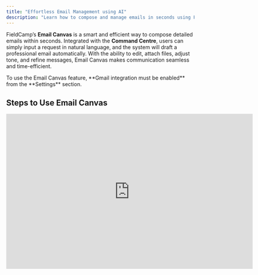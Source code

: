 ```yaml
---
title: "Effortless Email Management using AI"
description: "Learn how to compose and manage emails in seconds using FieldCamp’s Email Canvas."
---
```


FieldCamp’s **Email Canvas** is a smart and efficient way to compose detailed emails within seconds. Integrated with the **Command Centre**, users can simply input a request in natural language, and the system will draft a professional email automatically. With the ability to edit, attach files, adjust tone, and refine messages, Email Canvas makes communication seamless and time-efficient.

<Info>
  To use the Email Canvas feature, **Gmail integration must be enabled** from the **Settings** section.
</Info>

## Steps to Use Email Canvas

<iframe width="660" height="415" src="https://www.youtube.com/embed/fAUZqSmtVsM?si=-prnl_TeOs2IJQ1m" title="YouTube video player" frameborder="0" allow="accelerometer; autoplay; clipboard-write; encrypted-media; gyroscope; picture-in-picture; web-share" referrerpolicy="strict-origin-when-cross-origin" allowfullscreen />

### 1. Initiate an Email

* Open the **Command Centre** and type a request such as:

  * *“Can you write an email to John thanking him for his business?”*

  * *“Send a follow-up email to Lisa about tomorrow’s meeting.”*

* The system will automatically draft a structured email based on the request.

### 2. Review & Edit the Email

* The **Email Canvas** will open, displaying the draft.

* You can:

  * Edit the subject and body of the email.

  * Adjust phrasing to match your preferred style.

  * Add or remove details before sending.

### 3. Customize & Enhance the Email

* **Modify Tone**: Choose between formal, friendly, or persuasive tones.

* **Adjust Length**: Request a shorter or more detailed version of the email.

* **Add Attachments**: Upload necessary files directly within the Email Canvas.

* **Set Recipients**:

  * The system automatically pulls the client’s email from records.

  * If incorrect or missing, manually enter the recipient’s email.

  * Add **CC/BCC** recipients as needed.

### 4. Send or Save the Email

* Once satisfied, click **Send Email**.

* Alternatively, save the draft for further review or schedule it for later.

## Key Benefits

* **Saves Time**: Instantly generates structured emails based on context.

* **Reduces Errors**: AI ensures accuracy and suggests improvements.

* **Customizable**: Easily refine tone, content, and length as needed.

* **Integrated & Automated**: Works seamlessly with client records for efficiency.

FieldCamp’s **Email Canvas** simplifies email communication, allowing users to focus on their work while ensuring professional and timely messaging.